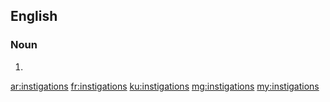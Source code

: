 ==English==

===Noun===
{{head|en|plural}}

# {{plural of|instigation|lang=en}}

[[ar:instigations]]
[[fr:instigations]]
[[ku:instigations]]
[[mg:instigations]]
[[my:instigations]]
